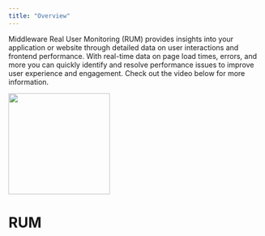 ```yaml
---
title: "Overview"
---
```

Middleware Real User Monitoring (RUM) provides insights into your application or website through detailed data on user interactions and frontend performance. With real-time data on page load times, errors, and more you can quickly identify and resolve performance issues to improve user experience and engagement. Check out the video below for more information.

<a href="https://www.loom.com/share/ed0f136a6dd7436ba951356c936e0ca3" target="_blank">
  <img height="200" noZoom src="/images/rum_0.png" />
</a>

# RUM

<CardGroup cols={4}>
  <Card title="Browser" icon="window" href="https://docs.middleware.io/rum/getting-started">
  </Card>

  <Card title="Android" icon="android" href="https://docs.middleware.io/rum/rum-android-mobile">
  </Card>

  <Card title="iOS" icon="apple" href="https://docs.middleware.io/rum/rum-ios">
  </Card>

  <Card title="React Native" icon="react" href="https://docs.middleware.io/rum/rum-react">
  </Card>
</CardGroup>